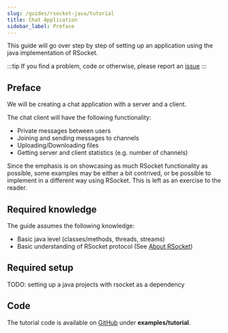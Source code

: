 ```yaml
---
slug: /guides/rsocket-java/tutorial
title: Chat Application
sidebar_label: Preface
---
```


This guide will go over step by step of setting up an application using the java implementation of RSocket.

:::tip
If you find a problem, code or otherwise, please report an [issue](https://github.com/rsocket/rsocket-website/issues)
:::

## Preface

We will be creating a chat application with a server and a client.

The chat client will have the following functionality:
- Private messages between users
- Joining and sending messages to channels
- Uploading/Downloading files
- Getting server and client statistics (e.g. number of channels)

Since the emphasis is on showcasing as much RSocket functionality as possible, some examples may be either a bit contrived, or
be possible to implement in a different way using RSocket. This is left as an exercise to the reader.

## Required knowledge

The guide assumes the following knowledge:

* Basic java level (classes/methods, threads, streams)
* Basic understanding of RSocket protocol (See [About RSocket](/about/faq))

## Required setup

TODO: setting up a java projects with rsocket as a dependency

## Code

The tutorial code is available on [GitHub](https://github.com/rsocket/rsocket-java) under <b>examples/tutorial</b>.
